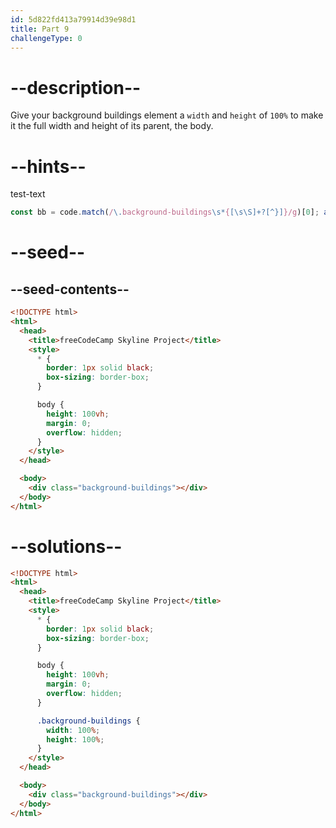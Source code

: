 ```yaml
---
id: 5d822fd413a79914d39e98d1
title: Part 9
challengeType: 0
---
```


# --description--

Give your background buildings element a `width` and `height` of `100%` to make it the full width and height of its parent, the body.

# --hints--

test-text

```js
const bb = code.match(/\.background-buildings\s*{[\s\S]+?[^}]}/g)[0]; assert(/width\s*:\s*100%\s*(;|})/g.test(bb) && /height\s*:\s*100%\s*(;|})/g.test(bb))
```

# --seed--

## --seed-contents--

```html
<!DOCTYPE html>
<html>    
  <head>
    <title>freeCodeCamp Skyline Project</title>
    <style>
      * {
        border: 1px solid black;
        box-sizing: border-box;
      }

      body {
        height: 100vh;
        margin: 0;
        overflow: hidden;
      }
    </style>
  </head>

  <body>
    <div class="background-buildings"></div>
  </body>
</html>
```

# --solutions--

```html
<!DOCTYPE html>
<html>    
  <head>
    <title>freeCodeCamp Skyline Project</title>
    <style>
      * {
        border: 1px solid black;
        box-sizing: border-box;
      }

      body {
        height: 100vh;
        margin: 0;
        overflow: hidden;
      }

      .background-buildings {
        width: 100%;
        height: 100%;
      }
    </style>
  </head>

  <body>
    <div class="background-buildings"></div>
  </body>
</html>
```
